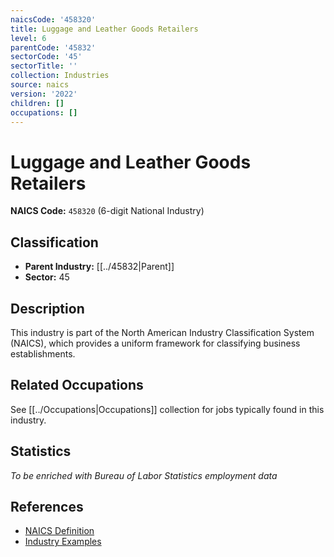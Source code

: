 ```yaml
---
naicsCode: '458320'
title: Luggage and Leather Goods Retailers
level: 6
parentCode: '45832'
sectorCode: '45'
sectorTitle: ''
collection: Industries
source: naics
version: '2022'
children: []
occupations: []
---
```

# Luggage and Leather Goods Retailers

**NAICS Code:** `458320` (6-digit National Industry)

## Classification

- **Parent Industry:** [[../45832|Parent]]
- **Sector:** 45

## Description

This industry is part of the North American Industry Classification System (NAICS), which provides a uniform framework for classifying business establishments.

## Related Occupations

See [[../Occupations|Occupations]] collection for jobs typically found in this industry.

## Statistics

*To be enriched with Bureau of Labor Statistics employment data*

## References

- [NAICS Definition](https://www.census.gov/naics/)
- [Industry Examples](https://www.census.gov/naics/2022NAICS/)

